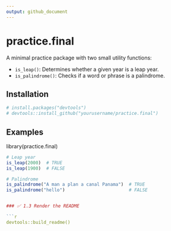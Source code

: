 ```yaml
---
output: github_document
---
```


# practice.final

A minimal practice package with two small utility functions:

- `is_leap()`: Determines whether a given year is a leap year.
- `is_palindrome()`: Checks if a word or phrase is a palindrome.

## Installation

```r
# install.packages("devtools")
# devtools::install_github("yourusername/practice.final")
```

## Examples
library(practice.final)

```r
# Leap year
is_leap(2000)  # TRUE
is_leap(1900)  # FALSE

# Palindrome
is_palindrome("A man a plan a canal Panama")  # TRUE
is_palindrome("hello")                        # FALSE


### ✅ 1.3 Render the README

```r
devtools::build_readme()
```

